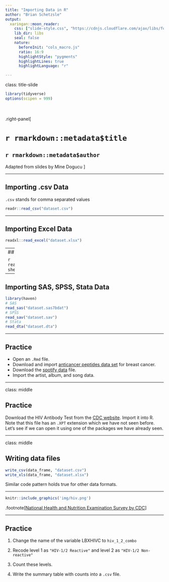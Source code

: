 ```yaml
---
title: "Importing Data in R"
author: "Brian Schetzsle"
output: 
  xaringan::moon_reader:
    css: ["slide-style.css", "https://cdnjs.cloudflare.com/ajax/libs/font-awesome/5.15.3/css/all.min.css"]
    lib_dir: libs
    seal: false
    nature:
      beforeInit: "cols_macro.js"
      ratio: 16:9
      highlightStyle: "pygments"
      highlightLines: true
      highlightLanguage: "r"

---
```


class: title-slide


```r
library(tidyverse)
options(scipen = 999)
```


<br>
<br>
.right-panel[ 

# `r rmarkdown::metadata$title`
## `r rmarkdown::metadata$author`

Adapted from slides by Mine Dogucu
]


---

## Importing .csv Data 

`.csv` stands for comma separated values

```r
readr::read_csv("dataset.csv")
```


---

## Importing Excel Data

```r
readxl::read_excel("dataset.xlsx")
```



---
## Importing Excel Data

```r
readxl::read_excel("dataset.xlsx", sheet = 2)
```

---

## Importing SAS, SPSS, Stata Data

```r
library(haven)
# SAS
read_sas("dataset.sas7bdat")
# SPSS
read_sav("dataset.sav")
# Stata
read_dta("dataset.dta")
```

---

## Practice

- Open an `.Rmd` file.
- Download and import [anticancer peptides data set](https://archive.ics.uci.edu/ml/datasets/Anticancer+peptides) for breast cancer. 
- Download the [spotify data](https://cosmos-uci-dshs.github.io/dshs-slides/week01/data/spotify.xlsx) file. 
- Import the artist, album, and song data.


---

class: middle

## Practice

Download the HIV Antibody Test from the [CDC website](https://wwwn.cdc.gov/nchs/nhanes/search/datapage.aspx?Component=Laboratory&CycleBeginYear=2017). Import it into R. 
Note that this file has an `.XPT` extension which we have not seen before. 
Let's see if we can open it using one of the packages we have already seen. 

---

class: middle

## Writing data files

```r
write_csv(data_frame, "dataset.csv")
write_xls(data_frame, "dataset.xlsx")
```

Similar code pattern holds true for other data formats.


---


```r
knitr::include_graphics('img/hiv.png')
```

.footnote[[National Health and Nutrition Examination Survey by CDC](https://wwwn.cdc.gov/Nchs/Nhanes/2017-2018/HIV_J.htm)
]

---

## Practice 

1. Change the name of the variable LBXHIVC to `hiv_1_2_combo`

2. Recode level 1 as `"HIV-1/2 Reactive"` and level 2 as `"HIV-1/2 Non-reactive"`

3. Count these levels. 

4. Write the summary table with counts into a `.csv` file.


